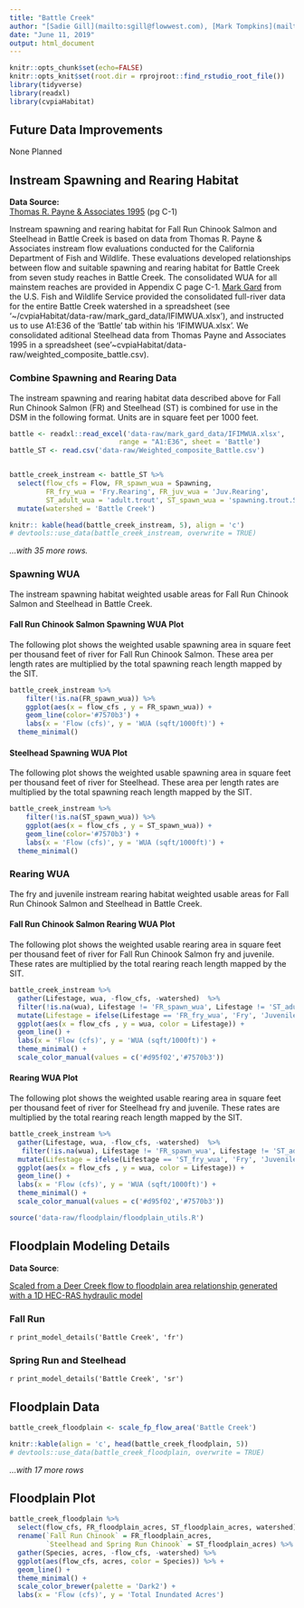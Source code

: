 ```yaml
---
title: "Battle Creek"
author: "[Sadie Gill](mailto:sgill@flowwest.com), [Mark Tompkins](mailto:mtompkins@flowwest.com), [Erin Cain](mailto: ecain@flowwest.com)"
date: "June 11, 2019"
output: html_document
---
```


```r
knitr::opts_chunk$set(echo=FALSE)
knitr::opts_knit$set(root.dir = rprojroot::find_rstudio_root_file())
library(tidyverse)
library(readxl)
library(cvpiaHabitat)
```
## Future Data Improvements
None Planned

## Instream Spawning and Rearing Habitat

**Data Source:**   
[Thomas R. Payne & Associates 1995](https://s3-us-west-2.amazonaws.com/cvpiahabitat-r-package/cvpia-sit-model-inputs/Payne1995_BattleCreekIFIM.pdf) (pg C-1)

Instream spawning and rearing habitat for Fall Run Chinook Salmon and Steelhead in Battle Creek is based on data from Thomas R. Payne & Associates instream flow evaluations conducted for the California Department of Fish and Wildlife. These evaluations developed relationships between flow and suitable spawning and rearing habitat for Battle Creek from seven study reaches in Battle Creek.  The consolidated WUA for all mainstem reaches are provided in Appendix C page C-1. [Mark Gard](mailto:mark_gard@fws.gov) from the U.S. Fish and Wildlife Service provided the consolidated full-river data for the entire Battle Creek watershed in a spreadsheet (see ‘~/cvpiaHabitat/data-raw/mark_gard_data/IFIMWUA.xlsx’), and instructed us to use A1:E36 of the ‘Battle’ tab within his ‘IFIMWUA.xlsx’. We consolidated aditional Steelhead data from Thomas Payne and Associates 1995 in a spreadsheet (see'~cvpiaHabitat/data-raw/weighted_composite_battle.csv).   

### Combine Spawning and Rearing Data
The instream spawning and rearing habitat data described above for Fall Run Chinook Salmon (FR) and Steelhead (ST) is combined for use in the DSM in the following format. Units are in square feet per 1000 feet. 


```r
battle <- readxl::read_excel('data-raw/mark_gard_data/IFIMWUA.xlsx',
                           range = "A1:E36", sheet = 'Battle')
battle_ST <- read.csv('data-raw/Weighted_composite_Battle.csv') 


battle_creek_instream <- battle_ST %>% 
  select(flow_cfs = Flow, FR_spawn_wua = Spawning,
         FR_fry_wua = 'Fry.Rearing', FR_juv_wua = 'Juv.Rearing',
         ST_adult_wua = 'adult.trout', ST_spawn_wua = 'spawning.trout.ST',ST_fry_wua = 'fry.rearing.ST', ST_juv_wua = 'juv.rearing.ST') %>%
  mutate(watershed = 'Battle Creek')

knitr:: kable(head(battle_creek_instream, 5), align = 'c') 
# devtools::use_data(battle_creek_instream, overwrite = TRUE)
```

*...with 35 more rows.* 

### Spawning WUA 
The instream spawning habitat weighted usable areas for Fall Run Chinook Salmon and Steelhead in Battle Creek.

#### Fall Run Chinook Salmon Spawning WUA Plot
The following plot shows the weighted usable spawning area in square feet per thousand feet of river for Fall Run Chinook Salmon. These area per length rates are multiplied by the total spawning reach length mapped by the SIT. 

``` r
battle_creek_instream %>% 
    filter(!is.na(FR_spawn_wua)) %>%
    ggplot(aes(x = flow_cfs , y = FR_spawn_wua)) +
    geom_line(color='#7570b3') +
    labs(x = 'Flow (cfs)', y = 'WUA (sqft/1000ft)') +
  theme_minimal()

```


#### Steelhead Spawning WUA Plot
The following plot shows the weighted usable spawning area in square feet per thousand feet of river for Steelhead. These area per length rates are multiplied by the total spawning reach length mapped by the SIT. 

``` r
battle_creek_instream %>% 
    filter(!is.na(ST_spawn_wua)) %>%
    ggplot(aes(x = flow_cfs , y = ST_spawn_wua)) +
    geom_line(color='#7570b3') +
    labs(x = 'Flow (cfs)', y = 'WUA (sqft/1000ft)') +
  theme_minimal()

```

### Rearing WUA
The fry and juvenile instream rearing habitat weighted usable areas for Fall Run Chinook Salmon and Steelhead in Battle Creek. 

#### Fall Run Chinook Salmon Rearing WUA Plot

The following plot shows the weighted usable rearing area in square feet per thousand feet of river for Fall Run Chinook Salmon fry and juvenile. These rates are multiplied by the total rearing reach length mapped by the SIT. 
``` r
battle_creek_instream %>% 
  gather(Lifestage, wua, -flow_cfs, -watershed)  %>% 
  filter(!is.na(wua), Lifestage != 'FR_spawn_wua', Lifestage != 'ST_adult_wua', Lifestage != "ST_fry_wua", Lifestage != "ST_juv_wua", Lifestage != "ST_spawn_wua") %>%
  mutate(Lifestage = ifelse(Lifestage == 'FR_fry_wua', 'Fry', 'Juvenile')) %>% 
  ggplot(aes(x = flow_cfs , y = wua, color = Lifestage)) +
  geom_line() +
  labs(x = 'Flow (cfs)', y = 'WUA (sqft/1000ft)') + 
  theme_minimal() + 
  scale_color_manual(values = c('#d95f02','#7570b3'))
```

#### Rearing WUA Plot

The following plot shows the weighted usable rearing area in square feet per thousand feet of river for Steelhead fry and juvenile. These rates are multiplied by the total rearing reach length mapped by the SIT. 
``` r
battle_creek_instream %>% 
  gather(Lifestage, wua, -flow_cfs, -watershed)  %>% 
   filter(!is.na(wua), Lifestage != 'FR_spawn_wua', Lifestage != 'ST_adult_wua', Lifestage != "FR_fry_wua", Lifestage != "FR_juv_wua", Lifestage != 'ST_spawn_wua' ) %>%
  mutate(Lifestage = ifelse(Lifestage == 'ST_fry_wua', 'Fry', 'Juvenile')) %>% 
  ggplot(aes(x = flow_cfs , y = wua, color = Lifestage)) +
  geom_line() +
  labs(x = 'Flow (cfs)', y = 'WUA (sqft/1000ft)') + 
  theme_minimal() + 
  scale_color_manual(values = c('#d95f02','#7570b3'))
```

```r
source('data-raw/floodplain/floodplain_utils.R')
```

## Floodplain Modeling Details

**Data Source**:

[Scaled from a Deer Creek flow to floodplain area relationship generated with a 1D HEC-RAS hydraulic model](https://s3-us-west-2.amazonaws.com/cvpiahabitat-r-package/cvpia-sit-model-inputs/DRAFT+Deer+Creek+Hydraulic+Models+Tech+Memo+6-08-07.pdf)


### Fall Run
`r print_model_details('Battle Creek', 'fr')`

### Spring Run and Steelhead 
`r print_model_details('Battle Creek', 'sr')`

## Floodplain Data
```r
battle_creek_floodplain <- scale_fp_flow_area('Battle Creek')

knitr::kable(align = 'c', head(battle_creek_floodplain, 5))
# devtools::use_data(battle_creek_floodplain, overwrite = TRUE)
```

*...with 17 more rows*

## Floodplain Plot
```r
battle_creek_floodplain %>% 
  select(flow_cfs, FR_floodplain_acres, ST_floodplain_acres, watershed) %>%
  rename(`Fall Run Chinook` = FR_floodplain_acres, 
         `Steelhead and Spring Run Chinook` = ST_floodplain_acres) %>% 
  gather(Species, acres, -flow_cfs, -watershed) %>% 
  ggplot(aes(flow_cfs, acres, color = Species)) %>% +
  geom_line() +
  theme_minimal() +
  scale_color_brewer(palette = 'Dark2') +
  labs(x = 'Flow (cfs)', y = 'Total Inundated Acres')
```


